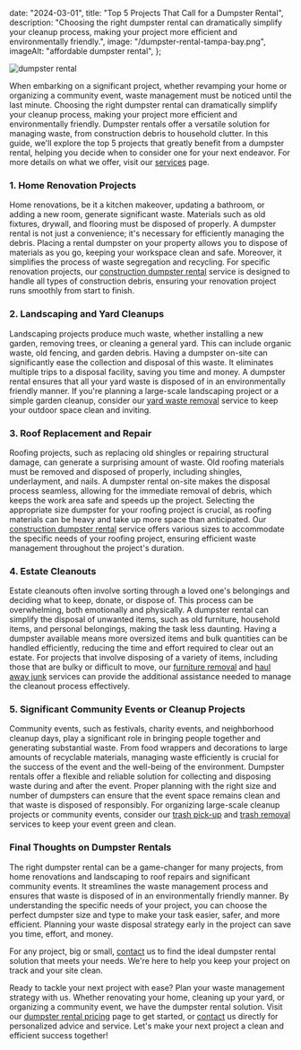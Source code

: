 
  date: "2024-03-01",
  title: "Top 5 Projects That Call for a Dumpster Rental",
  description:
    "Choosing the right dumpster rental can dramatically simplify your cleanup process, making your project more efficient and environmentally friendly.",
  image: "/dumpster-rental-tampa-bay.png",
  imageAlt: "affordable dumpster rental",
};

<Bloglayout title={article.title} date={article.date} description={article.description}>

![dumpster rental](/dumpster-rental-tampa-bay.png)

When embarking on a significant project, whether revamping your home or organizing a community event, waste management must be noticed until the last minute. Choosing the right dumpster rental can dramatically simplify your cleanup process, making your project more efficient and environmentally friendly. Dumpster rentals offer a versatile solution for managing waste, from construction debris to household clutter. In this guide, we'll explore the top 5 projects that greatly benefit from a dumpster rental, helping you decide when to consider one for your next endeavor. For more details on what we offer, visit our [services](/services) page.

### 1. Home Renovation Projects

Home renovations, be it a kitchen makeover, updating a bathroom, or adding a new room, generate significant waste. Materials such as old fixtures, drywall, and flooring must be disposed of properly. A dumpster rental is not just a convenience; it's necessary for efficiently managing the debris. Placing a rental dumpster on your property allows you to dispose of materials as you go, keeping your workspace clean and safe. Moreover, it simplifies the process of waste segregation and recycling. For specific renovation projects, our [construction dumpster rental](/services/construction-dumpster-rental) service is designed to handle all types of construction debris, ensuring your renovation project runs smoothly from start to finish.

### 2. Landscaping and Yard Cleanups

Landscaping projects produce much waste, whether installing a new garden, removing trees, or cleaning a general yard. This can include organic waste, old fencing, and garden debris. Having a dumpster on-site can significantly ease the collection and disposal of this waste. It eliminates multiple trips to a disposal facility, saving you time and money. A dumpster rental ensures that all your yard waste is disposed of in an environmentally friendly manner. If you're planning a large-scale landscaping project or a simple garden cleanup, consider our [yard waste removal](/services/yard-waste-removal) service to keep your outdoor space clean and inviting.

### 3. Roof Replacement and Repair

Roofing projects, such as replacing old shingles or repairing structural damage, can generate a surprising amount of waste. Old roofing materials must be removed and disposed of properly, including shingles, underlayment, and nails. A dumpster rental on-site makes the disposal process seamless, allowing for the immediate removal of debris, which keeps the work area safe and speeds up the project. Selecting the appropriate size dumpster for your roofing project is crucial, as roofing materials can be heavy and take up more space than anticipated. Our [construction dumpster rental](/services/construction-dumpster-rental) service offers various sizes to accommodate the specific needs of your roofing project, ensuring efficient waste management throughout the project's duration.

### 4. Estate Cleanouts

Estate cleanouts often involve sorting through a loved one's belongings and deciding what to keep, donate, or dispose of. This process can be overwhelming, both emotionally and physically. A dumpster rental can simplify the disposal of unwanted items, such as old furniture, household items, and personal belongings, making the task less daunting. Having a dumpster available means more oversized items and bulk quantities can be handled efficiently, reducing the time and effort required to clear out an estate. For projects that involve disposing of a variety of items, including those that are bulky or difficult to move, our [furniture removal](/services/furniture-removal) and [haul away junk](/services/haul-away-junk) services can provide the additional assistance needed to manage the cleanout process effectively.

### 5. Significant Community Events or Cleanup Projects

Community events, such as festivals, charity events, and neighborhood cleanup days, play a significant role in bringing people together and generating substantial waste. From food wrappers and decorations to large amounts of recyclable materials, managing waste efficiently is crucial for the success of the event and the well-being of the environment. Dumpster rentals offer a flexible and reliable solution for collecting and disposing waste during and after the event. Proper planning with the right size and number of dumpsters can ensure that the event space remains clean and that waste is disposed of responsibly. For organizing large-scale cleanup projects or community events, consider our [trash pick-up](/services/trash-pick-up) and [trash removal](/services/trash-removal) services to keep your event green and clean.

### Final Thoughts on Dumpster Rentals

The right dumpster rental can be a game-changer for many projects, from home renovations and landscaping to roof repairs and significant community events. It streamlines the waste management process and ensures that waste is disposed of in an environmentally friendly manner. By understanding the specific needs of your project, you can choose the perfect dumpster size and type to make your task easier, safer, and more efficient. Planning your waste disposal strategy early in the project can save you time, effort, and money.

For any project, big or small, [contact](/contact) us to find the ideal dumpster rental solution that meets your needs. We're here to help you keep your project on track and your site clean.

Ready to tackle your next project with ease? Plan your waste management strategy with us. Whether renovating your home, cleaning up your yard, or organizing a community event, we have the dumpster rental solution. Visit our [dumpster rental pricing](/dumpster-rental-pricing) page to get started, or [contact](/contact) us directly for personalized advice and service. Let's make your next project a clean and efficient success together!

</Bloglayout>

<RequestForm />
